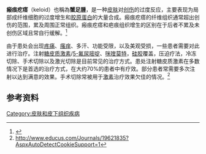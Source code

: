 {{Medical|time=2016-11-17T23:01:21+00:00}}
{{Refimprove|time=2017-05-30T12:44:44+00:00}}
'''瘢痕疙瘩'''（keloid）也稱為'''蟹足腫'''，是一种[[皮肤|皮肤]]对[[创伤|创伤]]的过度反应，主要表现为局部成纤维细胞的过度增生和[[胶原蛋白|胶原蛋白]]的大量合成。瘢痕疙瘩的纤维组织通常超出创伤的范围，累及周围正常组织。瘢痕疙瘩和疤痕组织增生的区别在于后者不累及未创伤区域且常自行缓解。<ref>{{Cite web |url=https://www.ncbi.nlm.nih.gov/pubmed?term=8349914&holding=mcwlib |title=存档副本 |access-date=2016-11-17 |archive-date=2019-10-31 |archive-url=https://web.archive.org/web/20191031121226/https://www.ncbi.nlm.nih.gov/pubmed?term=8349914&holding=mcwlib |dead-url=no }}</ref>

由于患处会出现[[疼痛|疼痛]]、[[瘙痒|瘙痒]]、多汗、功能受限，以及美观受损，一些患者需要对此进行治疗。注射[[糖皮质激素|糖皮质激素]]/[[5-氟尿嘧啶|5-氟尿嘧啶]]、[[咪喹莫特|咪喹莫特]]，[[硅胶|硅胶]]覆盖，压迫疗法，冷冻切除、手术切除以及激光切除是目前常见的治疗方式。患处注射糖皮质激素在多数情况下是首选的治疗方式，在大约70%的患者中有疗效。部分患者常需要多次注射以达到满意的效果。手术切除常被用于[[激素|激素]]治疗效果欠佳的情况。<ref>http://www.educus.com/Journals/19621835?AspxAutoDetectCookieSupport=1</ref>

== 参考资料 ==
{{reflist}}
{{Cutaneous_keratosis,_ulcer,_atrophy,_and_necrobiosis}}
{{医学小作品}}
[[Category:皮肤和皮下组织疾病|Category:皮肤和皮下组织疾病]]